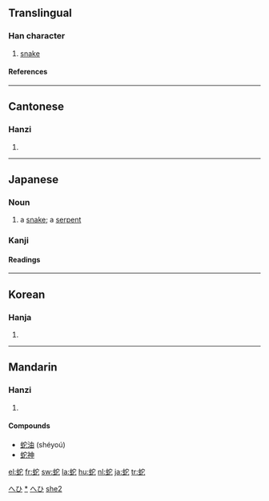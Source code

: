 ==Translingual==

===Han character===
{{Han char|rn=142|rad=虫|as=05|sn=11|four=5311<sub>1</sub>|canj=中戈十心 (LIJP)}}

# [[snake]]

====References====
{{Han ref|kx=1080.200|dkj=32964|dj=1548.360|hdz=42845.080|uh=86C7|ud=34503|bh=B344|bd=45892}}

----

==Cantonese==

===Hanzi===
{{yue-hanzi|jyut=|y=[[se4]], [[yi4]]}}

# {{defn|Cantonese}}

----

==Japanese==

===Noun===
{{ja-noun|k|hira=へび|rom=hebi|hidx=へひ}}

# a [[snake]]; a [[serpent]]

===Kanji===
{{ja-kanji|grade=c|rs=虫05}}

====Readings====
{{ja-readings|on=[[じゃ]] (ja), [[い]] (i), [[だ]] (da)|kun=[[へび]] (hebi), [[くちなわ]] (kuchinawa)}}

[[Category:1000_Japanese_basic_words|へひ]]
[[Category:ja:Snakes|*]]
[[Category:ja:Reptiles|へひ]]

----

==Korean==

===Hanja===
{{ko-hanja|hangeul=[[사]], [[이]]|eumhun=|rv=sa, i|mr=sa, i|y=sa, i}}

# {{defn|Korean}}

----

==Mandarin==

===Hanzi===
{{cmn-hanzi|pin=[[chí]] ([[chi2]]), [[shé]] ([[she2]]), [[tuó]] ([[tuo2]]), [[yí]] ([[yi2]])|wg=[[ch'ih2|ch'ih<sup>2</sup>]], [[she2|she<sup>2</sup>]], [[t'o2|t'o<sup>2</sup>]], [[i2|i<sup>2</sup>]]}}

# {{defn|Mandarin}}

====Compounds====
* [[蛇油]] (shéyoú)
*[[蛇神]]

[[Category:zh:Reptiles|she2]]

[[el:蛇]]
[[fr:蛇]]
[[sw:蛇]]
[[la:蛇]]
[[hu:蛇]]
[[nl:蛇]]
[[ja:蛇]]
[[tr:蛇]]